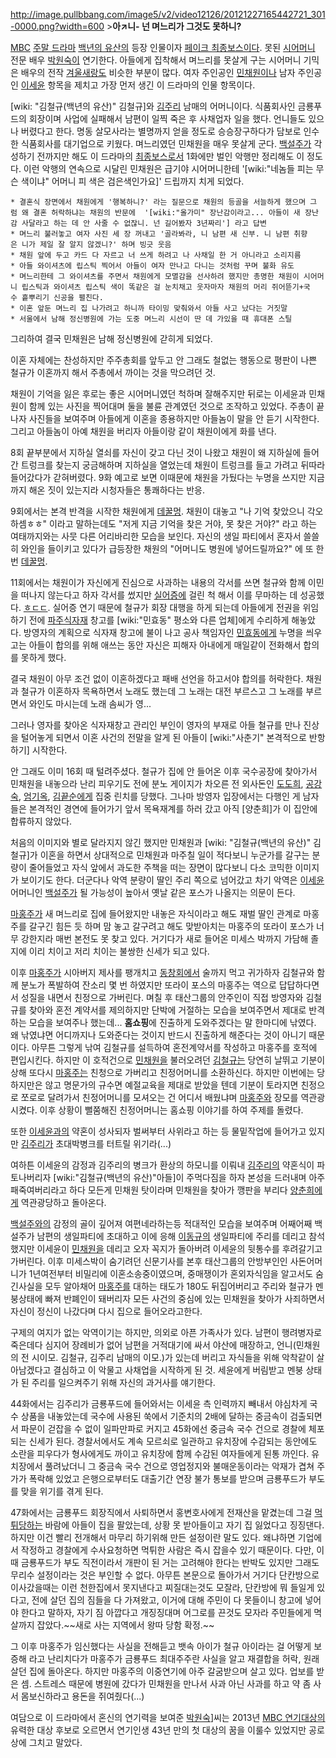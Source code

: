 http://image.pullbbang.com/image5/v2/video12126/20121227165442721_301-0000.png?width=600
>'''아↗니- 넌 며느리가 그것도 못하니?'''

[[MBC]] [[주말 드라마]] [[백년의 유산]]의 등장 인물이자 [[페이크 최종보스]]이다. 못된 [[시어머니]] 전문 배우 [[박원숙]]이 연기한다. 아들에게 집착해서 며느리를 못살게 구는 시어머니 기믹은 배우의 전작 [[겨울새]]랑도 비슷한 부분이 많다. 여자 주인공인 [[민채원]]이나 남자 주인공인 [[이세윤]] 항목을 제치고 가장 먼저 생긴 이 드라마의 인물 항목이다.

[wiki: "김철규(백년의 유산)" 김철규]와 [[김주리]] 남매의 어머니이다. 식품회사인 금룡푸드의 회장이며 사업에 실패해서 남편이 일찍 죽은 후 사채업자 일을 했다. 언니들도 있으나 버렸다고 한다. 명동 살모사라는 별명까지 얻을 정도로 승승장구하다가 담보로 인수한 식품회사를 대기업으로 키웠다. 며느리였던 민채원을 매우 못살게 군다. [[백설주]]가 각성하기 전까지만 해도 이 드라마의 [[최종보스]]로서 1화에만 벌인 악행만 정리해도 이 정도다. 이런 악행의 연속으로 시달린 민채원은 급기야 시어머니한테 '[wiki:"네놈들 피는 무슨 색이냐" 어머니 피 색은 검은색인가요]' 드립까지 치게 되었다.

 * 결혼식 장면에서 채원에게 '행복하니?' 라는 질문으로 채원의 등골을 서늘하게 했으며 그럼 왜 결혼 허락하냐는 채원의 반문에  '[wiki:"올가미" 장난감이라고... 아들이 새 장난감 사달라고 하는 데 안 사줄 수 없잖니. 넌 길어봤자 3년짜리'] 라고 답변 
 * 며느리 불러놓고 여자 사진 세 장 꺼내고 '골라봐라, 니 남편 새 신부. 니 남편 취향은 니가 제일 잘 알지 않겠니?' 하며 빙긋 웃음
 * 채원 앞에 두고 카드 다 자르고 너 쓰게 하려고 나 사채일 한 거 아니라고 소리지름 
 * 아들 와이셔츠에 립스틱 찍어서 아들이 여자 만나고 다니는 것처럼 꾸며 불화 유도
 * 며느리한테 그 와이셔츠를 주면서 채원에게 모멸감을 선사하려 했지만 총명한 채원이 시어머니 립스틱과 와이셔츠 립스틱 색이 똑같은 걸 눈치채고 웃자마자 채원의 머리 쥐어뜯기+국수 흩뿌리기 신공을 펼친다. 
 * 이혼 앞둔 며느리 집 나가려고 하니까 타이밍 맞춰와서 아들 사고 났다는 거짓말 
 * 서울에서 남해 정신병원에 가는 도중 며느리 시선이 딴 데 가있을 때 휴대폰 스틸

그리하여 결국 민채원은 남해 정신병원에 갇히게 되었다.

이혼 자체에는 찬성하지만 주주총회를 앞두고 안 그래도 철없는 행동으로 평판이 나쁜 철규가 이혼까지 해서 주총에서 까이는 것을 막으려던 것.

채원이 기억을 잃은 후로는 좋은 시어머니였던 척하며 잘해주지만 뒤로는 이세윤과 민채원이 함께 있는 사진을 찍어대며 둘을 불륜 관계였던 것으로 조작하고 있었다. 주총이 끝나자 사진들을 보여주며 아들에게 이혼을 종용하지만 아들놈이 말을 안 듣기 시작한다. 그리고 아들놈이 아예 채원을 버리자 아들이랑 같이 채원이에게 화를 낸다.

8회 끝부분에서 지하실 열쇠를 자신이 갖고 다닌 것이 나왔고 채원이 왜 지하실에 들어간 트렁크를 찾는지 궁금해하며 지하실을 열었는데 채원이 트렁크를 들고 가려고 뒤따라 들어갔다가 갇혀버렸다. 9화 예고로 보면 이때문에 채원을 가뒀다는 누명을 쓰지만 지금까지 해온 짓이 있는지라 시청자들은 통쾌하다는 반응.

9회에서는 본격 반격을 시작한 채원에게 [[데꿀멍]]. 채원이 대놓고 "나 기억 찾았으니 각오하셈ㅎㅎ" 이라고 말하는데도 "저게 지금 기억을 찾은 거야, 못 찾은 거야?" 라고 하는 여태까지와는 사뭇 다른 어리바리한 모습을 보인다. 자신의 생일 파티에서 혼자서 쓸쓸히 와인을 들이키고 있다가 급등장한 채원의 "어머니도 병원에 넣어드릴까요?" 에 또 한번 [[데꿀멍]].

11회에서는 채원이가 자신에게 진심으로 사과하는 내용의 각서를 쓰면 철규와 함께 이민을 떠나지 않는다고 하자 각서를 썼지만 [[실어증]]에 걸린 척 해서 이를 무마하는 데 성공했다. [[ㅎㄷㄷ]]. 실어증 연기 때문에 철규가 회장 대행을 하게 되는데 아들에게 전권을 위임하기 전에 [[파주]]식자재 창고를 [wiki:"민효동" 평소와 다른 업체]에게 수리하게 해놓았다. 방영자의 계획으로 식자재 창고에 불이 나고 공사 책임자인 [[민효동]]에게 누명을 씌우고는 아들이 합의를 위해 애쓰는 동안 자신은 피해자 아내에게 매일같이 전화해서 합의를 못하게 했다. 

결국 채원이 아무 조건 없이 이혼하겠다고 패배 선언을 하고서야 합의를 허락한다. 채원과 철규가 이혼하자 목욕하면서 노래도 했는데 그 노래는 대전 부르스고 그 노래를 부르면서 와인도 마시는데 노래 솜씨가 영... 

그러나 영자를 찾아온 식자재창고 관리인 부인이 영자의 부재로 아들 철규를 만나 진상을 털어놓게 되면서 이혼 사건의 전말을 알게 된 아들이 [wiki:"사춘기" 본격적으로 반항하기] 시작한다.

안 그래도 이미 16회 때 털려주셨다. 철규가 집에 안 들어온 이후 국수공장에 찾아가서 민채원을 내놓으라 난리 피우기도 전에 분노 게이지가 차오른 전 외사돈인 [[도도희]], [[공강숙]], [[엄기옥]], [[김끝순]]에게 집중 린치를 당했다. 그나마 방영자 입장에서는 다행인 게 남자들은 본격적인 경연에 들어가기 앞서 목욕재계를 하러 갔고 아직 [양춘희]가 이 집안에 합류하지 않았다.

처음의 이미지와 별로 달라지지 않긴 했지만 민채원과 [wiki: "김철규(백년의 유산)" 김철규]가 이혼을 하면서 상대적으로 민채원과 마주칠 일이 적다보니 누군가를 갈구는 분량이 줄어들었고 자식 앞에서 과도한 주책을 떠는 장면이 많다보니 다소 코믹한 이미지가 보이기도 한다. 더군다나 악역 분량이 딸인 주리 쪽으로 넘어갔고 차기 악역은 [[이세윤]] 어머니인 [[백설주]]가 될 가능성이 높아서 옛날 같은 포스가 나올지는 의문이 든다.

[[마홍주]]가 새 며느리로 집에 들어왔지만 내놓은 자식이라고 해도 재벌 딸인 관계로 마홍주를 갈구긴 힘든 듯 하며 맘 놓고 갈구려고 해도 맞받아치는 마홍주의 또라이 포스가 너무 강한지라 매번 본전도 못 찾고 있다. 거기다가 새로 들어온 미세스 박까지 가담해 졸지에 이리 치이고 저리 치이는 불쌍한 신세가 되고 있다.

이후 [[마홍주]]가 시아버지 제사를 팽개치고 [[동창회]]에서 술까지 먹고 귀가하자 김철규와 함께 분노가 폭발하여 잔소리 몇 번 하였지만 또라이 포스의 마홍주는 역으로 답답하다면서 성질을 내면서 친정으로 가버린다. 며칠 후 태산그룹의 안주인이 직접 방영자와 김철규를 찾아와 혼전 계약서를 제의하지만 단박에 거절하는 모습을 보여주면서 제대로 반격하는 모습을 보여주나 했는데... '''홈쇼핑'''에 진출하게 도와주겠다는 말 한마디에 낚였다. 왜 낚였냐면 어디까지나 도와준다는 것이지 반드시 진출하게 해준다는 것이 아니기 때문이다. 아무튼 그렇게 낚여 김철규를 설득하여 혼전계약서를 작성하고 마홍주를 호적에 편입시킨다. 하지만 이 호적건으로 [[민채원]]을 불러오려던 [[김철규]]는 당연히 날뛰고 기분이 상해 또다시 [[마홍주]]는 친청으로 가버리고 친정어머니를 소환하신다. 하지만 이번에는 당하지만은 않고 명문가의 규수면 예절교육을 제대로 받았을 텐데 기분이 토라지면 친정으로 쪼로로 달려가서 친정어머니를 모셔오는 건 어디서 배웠냐며 [[마홍주]]와 장모를 역관광 시켰다. 이후 상황이 뻘쭘해진 친정어머니는 홈쇼핑 이야기를 하여 주제를 돌렸다.

또한 [[이세윤]]과의 약혼이 성사되자 벌써부터 사위라고 하는 등 물밑작업에 들어가고 있지만 [[김주리]]가 초대박병크를 터트릴 위기라(...)

여하튼 이세윤의 감정과 김주리의 병크가 환상의 하모니를 이뤄내 [[김주리]]의 약혼식이 파토나버리자 [wiki:"김철규(백년의 유산)"아들]이 주먹다짐을 하자 본성을 드러내며 아주 패죽여버리라고 하다 모든게 민채원 탓이라며 민채원을 찾아가 깽판을 부리다 [[양춘희]]에게 역관광당하고 돌아온다.

[[백설주]]와의 감정의 골이 깊어져 여편네라하는등 적대적인 모습을 보여주며 어째어째 백설주가 남편의 생일파티에 초대하고 이에 응해 [[이동규]]의 생일파티에 주리를 데리고 참석했지만 이세윤이 [[민채원]]을 데리고 오자 꼭지가 돌아버려 이세윤의 뒷통수를 후려갈기고 가버린다.
이후 미세스박이 숨기려던 신문기사를 본후 태산그룹의 안방부인인 사돈어머니가 1년여전부터 비밀리에 이혼소송중이였으며, 중매쟁이가 혼외자식임을 알고서도 숨긴사실을 모두 알아채어 [[마홍주]]를 대하는 태도가 180도 뒤집어버리고 주리와 철규가 멘붕상태에 빠져 반폐인이 돼버리자 모든 사건의 중심에 있는 민채원을 찾아가 사죄하면서 자신이 정신이 나갔다며 다시 집으로 들어오라고한다.

구제의 여지가 없는 악역이기는 하지만, 의외로 아픈 가족사가 있다. 남편이 행려병자로 죽은데다 심지어 장례비가 없어 남편을 거적대기에 싸서 야산에 매장하고, 언니(민채원의 전 시이모. 김철규, 김주리 남매의 이모.)가 있는데 버리고 자식들을 위해 악착같이 살아남겠다고 결심하고 이 악물고 사채업을 시작하게 된 것. 세윤에게 버림받고 멘붕 상태가 된 주리를 일으켜주기 위해 자신의 과거사를 얘기한다.  

44화에서는 김주리가 금룡푸드에 들어와서는 이세윤 측 인력까지 빼내서 야심차게 국수 상품을 내놓았는데 국수에 사용된 쑥에서 기준치의 2배에 달하는 중금속이 검출되면서 파문이 걷잡을 수 없이 일파만파로 커지고 45화에선 중금속 국수 건으로 경찰에 체포되는 신세가 된다. 경찰서에서도 계속 모르쇠로 일관하고 유치장에 수감되는 동안에도 소란을 피우다가 형사에게도 까이고 유치장에 함께 수감된 여자들에게 된통 까인다. 유치장에서 풀려났더니 그 중금속 국수 건으로 영업정지와 불매운동이라는 악재가 겹쳐 주가가 폭락해 있었고 은행으로부터도 대출기간 연장 불가 통보를 받으며 금룡푸드가 부도를 맞을 위기를 겪게 된다.

47화에서는 금룡푸드 회장직에서 사퇴하면서 홍변호사에게 전재산을 맡겼는데 그걸 [[먹튀]]당하는 바람에 아들이 집을 팔았는데, 상황 못 받아들이고 자기 집 잃었다고 징징댄다. 하지만 이건 빨리 전개해서 마무리 하기위해 만든 설정이란 말도 있다. 왜냐하면 기업에서 작정하고 경찰에게 수사요청하면 먹튀한 사람은 즉시 잡을수 있기 때문이다. 다만, 이 때 금룡푸드가 부도 직전이라서 개판이 된 거는 고려해야 한다는 반박도 있지만 그래도 무리수 설정이라는 것은 부인할 수 없다. 아무튼 본문으로 돌아가서 거기다 단칸방으로 이사갔을때는 이런 천한집에서 못지낸다고 찌질대는것도 모잘라, 단칸방에 뭐 들일게 있다고, 전에 살던 집의 짐들을 다 가져왔고, 이거에 대해 주민이 다 못들이니 창고에 넣어야 한다고 말하자, 자기 짐 아깝다고 개징징대며 어그로를 끈것도 모자라 주민들에게 멱살까지 잡았다.~~새로 사는 지역에서 왕따 당함 확정.~~

그 이후 마홍주가 임신했다는 사실을 전해듣고 뱃속 아이가 철규 아이라는 걸 어떻게 보증해 라고 난리치다가 마홍주가 금룡푸드 최대주주란 사실을 알고 재결합을 허락, 원래 살던 집에 돌아온다. 하지만 마홍주의 이중연기에 아주 갈굼받으며 살고 있다. 업보를 받은 셈. 스트레스 때문에 병원에 갔다가 민채원을 만나서 사과 아닌 사과를 하고 약 좀 사서 몸보신하라고 용돈을 쥐여줬다(...)

여담으로 이 드라마에서 혼신의 연기력을 보여준 [[박원숙]]]씨는 2013년 [[MBC 연기대상]]의 유력한 대상 후보로 오르면서 연기인생 43년 만의 첫 대상의 꿈을 이룰수 있었지만 공로상에 그치고 말았다.
